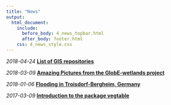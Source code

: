 ---
title: "News"
output:
  html_document:
    include:
      before_body: 4_news_topbar.html
      after_body: footer.html
    css: 4_news_style.css
---

*2018-04-24* **[List of GIS repositories](documents/GIS_Repositories.pdf)**

*2018-03-09* **[Amazing Pictures from the GlobE-wetlands project
](https://photos.google.com/share/AF1QipOkR46_z-5CmhLalP3ckv_rck3-4sCYDz4NNWSGgTDdY1K4e7-wH9MCGUSfAgUSuQ?key=eklJUmhFT05ORHdUdVFHUzJhcVE2R3BwTEI5YUxn)**

*2018-01-06* **[Flooding in Troisdorf-Bergheim,
Germany](https://photos.google.com/share/AF1QipPr8y7V3CbaYCzMXPqQYagYBBMNjbxy3bF8--ZYM7LyhYJ41Ul8LwTjdJrZaZ8NTA?key=c3NNTWxKaHB5S2hCZHBHVXdjbVFHc1hDTDktdjdR)**

*2017-03-09* **[Introduction to the package
vegtable](documents/workshops_freiburg_2017.html)**

<br/>
